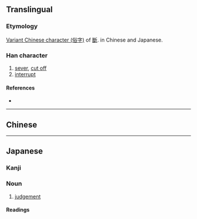 {{character info/new}}
{{also|斷}}
==Translingual==

===Etymology===
[[w:Variant Chinese character|Variant Chinese character (俗字)]] of [[斷]].
{{Han simp|斷|f=㡭|t=⿺𠃊米}} in Chinese and Japanese.

===Han character===
{{Han char|rn=69|rad=斤|as=07|sn=11|four=|canj=VDHML|ids=⿰⿺𠃊米斤}}

# [[sever]], [[cut off]]
# [[interrupt]]

====References====
* {{Han ref|kx=0479.200|dkj=13557|dj=0838.180|hdz=32025.030|uh=65AD|ud=26029}}

----

==Chinese==
{{zh-see|斷}}

----

==Japanese==

===Kanji===
{{ja-kanji|grade=5|rs=斤07|kyu=斷}}

===Noun===
{{ja-noun|だん}}

# [[judgement]]

====Readings====
{{ja-readings
|goon=だん
|kanon=たん
|kun=た-つ, ことわ-る, さだ-める
}}